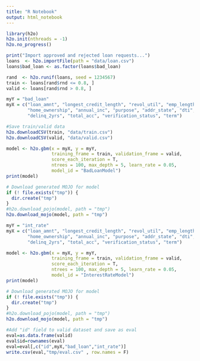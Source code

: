 ---
title: "R Notebook"
output: html_notebook
---
```{r}
library(h2o)
h2o.init(nthreads = -1)
h2o.no_progress()

print("Import approved and rejected loan requests...")
loans  <- h2o.importFile(path = "data/loan.csv")
loans$bad_loan <- as.factor(loans$bad_loan)

rand  <- h2o.runif(loans, seed = 1234567)
train <- loans[rand$rnd <= 0.8, ]
valid <- loans[rand$rnd > 0.8, ]

myY = "bad_loan"
myX = c("loan_amnt", "longest_credit_length", "revol_util", "emp_length",
        "home_ownership", "annual_inc", "purpose", "addr_state", "dti",
        "delinq_2yrs", "total_acc", "verification_status", "term")

#Save train/valid data
h2o.downloadCSV(train, "data/train.csv")
h2o.downloadCSV(valid, "data/valid.csv")

model <- h2o.gbm(x = myX, y = myY,
                 training_frame = train, validation_frame = valid,
                 score_each_iteration = T,
                 ntrees = 100, max_depth = 5, learn_rate = 0.05,
                 model_id = "BadLoanModel")
print(model)

# Download generated MOJO for model
if (! file.exists("tmp")) {
  dir.create("tmp")
}
#h2o.download_pojo(model, path = "tmp")
h2o.download_mojo(model, path = "tmp")

myY = "int_rate"
myX = c("loan_amnt", "longest_credit_length", "revol_util", "emp_length",
        "home_ownership", "annual_inc", "purpose", "addr_state", "dti",
        "delinq_2yrs", "total_acc", "verification_status", "term")

model <- h2o.gbm(x = myX, y = myY,
                 training_frame = train, validation_frame = valid,
                 score_each_iteration = T, 
                 ntrees = 100, max_depth = 5, learn_rate = 0.05,
                 model_id = "InterestRateModel")
print(model)

# Download generated MOJO for model
if (! file.exists("tmp")) {
  dir.create("tmp")
}
#h2o.download_pojo(model, path = "tmp")
h2o.download_mojo(model, path = "tmp")

#Add "id" field to valid dataset and save as eval 
eval=as.data.frame(valid)
eval$id=rownames(eval)
eval=eval[,c("id",myX,"bad_loan","int_rate")]
write.csv(eval,"tmp/eval.csv" , row.names = F)

```


